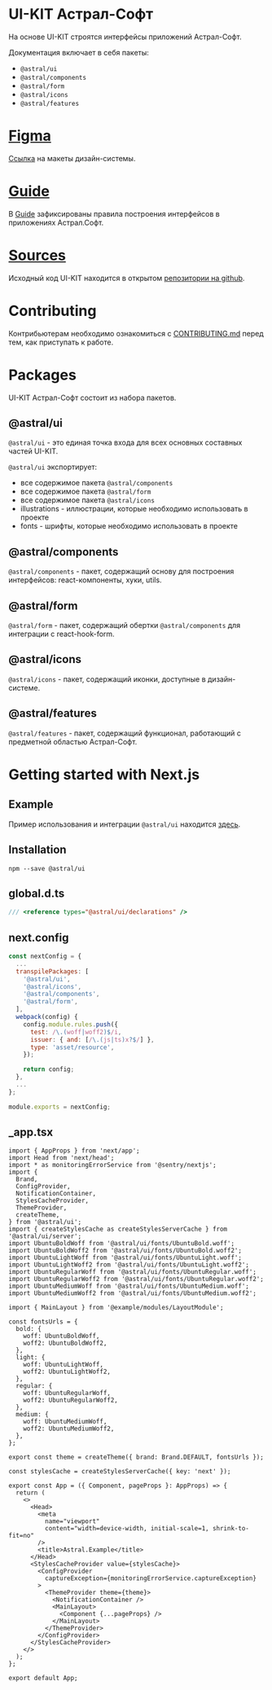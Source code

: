 # UI-KIT Астрал-Софт

На основе UI-KIT строятся интерфейсы приложений Астрал-Софт.

Документация включает в себя пакеты:
- ```@astral/ui```
-  ```@astral/components```
-  ```@astral/form```
-  ```@astral/icons```
-  ```@astral/features```

# [Figma](https://www.figma.com/file/3ghN4WjSgkKx5rETR64jqh/Sirius-Design-System-(%D0%90%D0%9A%D0%A2%D0%A3%D0%90%D0%9B%D0%AC%D0%9D%D0%9E)?type=design&node-id=95-1&mode=design&t=DjNljY1vpipptO7C-0)
[Ссылка](https://www.figma.com/file/3ghN4WjSgkKx5rETR64jqh/Sirius-Design-System-(%D0%90%D0%9A%D0%A2%D0%A3%D0%90%D0%9B%D0%AC%D0%9D%D0%9E)?type=design&node-id=95-1&mode=design&t=DjNljY1vpipptO7C-0) на макеты дизайн-системы.

# [Guide]()
В [Guide]() зафиксированы правила построения интерфейсов в приложениях Астрал.Софт.

# [Sources](https://github.com/kaluga-astral/frontend)
Исходный код UI-KIT находится в открытом [репозитории на github](https://github.com/kaluga-astral/frontend).

# Contributing
Контрибьютерам необходимо ознакомиться с [CONTRIBUTING.md](https://github.com/kaluga-astral/frontend/blob/main/CONTRIBUTING.md) перед тем, как приступать к работе.

# Packages
UI-KIT Астрал-Софт состоит из набора пакетов.

## @astral/ui
```@astral/ui``` - это единая точка входа для всех основных составных частей UI-KIT.

```@astral/ui``` экспортирует:
- все содержимое пакета ```@astral/components```
- все содержимое пакета ```@astral/form```
- все содержимое пакета ```@astral/icons```
- illustrations - иллюстрации, которые необходимо использовать в проекте
- fonts - шрифты, которые необходимо использовать в проекте

## @astral/components
```@astral/components``` - пакет, содержащий основу для построения интерфейсов: react-компоненты, хуки, utils.

## @astral/form
```@astral/form``` - пакет, содержащий обертки ```@astral/components``` для интеграции с react-hook-form.

## @astral/icons
```@astral/icons``` - пакет, содержащий иконки, доступные в дизайн-системе.

## @astral/features
```@astral/features``` - пакет, содержащий функционал, работающий с предметной областью Астрал-Софт.

# Getting started with Next.js

## Example
Пример использования и интеграции ```@astral/ui``` находится [здесь](https://github.com/kaluga-astral/nextjs-boilerplate).

## Installation

```shell
npm --save @astral/ui
```

## global.d.ts

```ts
/// <reference types="@astral/ui/declarations" />

```

## next.config

```js
const nextConfig = {
  ...
  transpilePackages: [
    '@astral/ui',
    '@astral/icons',
    '@astral/components',
    '@astral/form',
  ],
  webpack(config) {
    config.module.rules.push({
      test: /\.(woff|woff2)$/i,
      issuer: { and: [/\.(js|ts)x?$/] },
      type: 'asset/resource',
    });

    return config;
  },
  ...
};

module.exports = nextConfig;
```

## _app.tsx

```tsx
import { AppProps } from 'next/app';
import Head from 'next/head';
import * as monitoringErrorService from '@sentry/nextjs';
import {
  Brand,
  ConfigProvider,
  NotificationContainer,
  StylesCacheProvider,
  ThemeProvider,
  createTheme,
} from '@astral/ui';
import { createStylesCache as createStylesServerCache } from '@astral/ui/server';
import UbuntuBoldWoff from '@astral/ui/fonts/UbuntuBold.woff';
import UbuntuBoldWoff2 from '@astral/ui/fonts/UbuntuBold.woff2';
import UbuntuLightWoff from '@astral/ui/fonts/UbuntuLight.woff';
import UbuntuLightWoff2 from '@astral/ui/fonts/UbuntuLight.woff2';
import UbuntuRegularWoff from '@astral/ui/fonts/UbuntuRegular.woff';
import UbuntuRegularWoff2 from '@astral/ui/fonts/UbuntuRegular.woff2';
import UbuntuMediumWoff from '@astral/ui/fonts/UbuntuMedium.woff';
import UbuntuMediumWoff2 from '@astral/ui/fonts/UbuntuMedium.woff2';

import { MainLayout } from '@example/modules/LayoutModule';

const fontsUrls = {
  bold: {
    woff: UbuntuBoldWoff,
    woff2: UbuntuBoldWoff2,
  },
  light: {
    woff: UbuntuLightWoff,
    woff2: UbuntuLightWoff2,
  },
  regular: {
    woff: UbuntuRegularWoff,
    woff2: UbuntuRegularWoff2,
  },
  medium: {
    woff: UbuntuMediumWoff,
    woff2: UbuntuMediumWoff2,
  },
};

export const theme = createTheme({ brand: Brand.DEFAULT, fontsUrls });

const stylesCache = createStylesServerCache({ key: 'next' });

export const App = ({ Component, pageProps }: AppProps) => {
  return (
    <>
      <Head>
        <meta
          name="viewport"
          content="width=device-width, initial-scale=1, shrink-to-fit=no"
        />
        <title>Astral.Example</title>
      </Head>
      <StylesCacheProvider value={stylesCache}>
        <ConfigProvider
          captureException={monitoringErrorService.captureException}
        >
          <ThemeProvider theme={theme}>
            <NotificationContainer />
            <MainLayout>
              <Component {...pageProps} />
            </MainLayout>
          </ThemeProvider>
        </ConfigProvider>
      </StylesCacheProvider>
    </>
  );
};

export default App;
```

